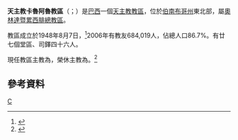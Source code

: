 {{Refimprove|time=2019-08-25T09:23:55+00:00}}
{{NoteTA
|1=zh-hk:伯爾納鐸; zh-tw:伯爾納定;
}}
{{Infobox Roman Catholic diocese
|name=卡魯阿魯
|jurisdiction=教區
|latin = Dioecesis Caruaruensis
|image =Caruaru-Catedral.jpg
|caption =七苦聖母主教座堂
|location = [[巴西|巴西]]
|territory = [[伯南布哥州|伯南布哥州]]東北部
|population = 684,019
|rite = [[罗马礼|罗马礼]]
|patron =
|province = 奧林達暨累西腓
|established = 1948年
|cathedral = [[七苦聖母主教座堂_(卡魯阿魯)|七苦聖母主教座堂]]
|co-cathedral =
|leadership = 主教
|website =[http://www.diocesedecaruaru.com.br/ 官方網頁]
|pope = {{incumbent pope}}
|ordinary = {{link-pt|若瑟·勞得力·貢薩爾韋斯-洛佩斯|José Ruy Gonçalves Lopes}}
|coadjutor bishop =
|auxiliary =
|emeritus = {{link-pt|伯爾納鐸·馬爾基奧|Bernardino Marchió}}
}}
'''天主教卡魯阿魯教區'''（{{lang-la|Dioecesis Caruaruensis}}；{{lang-pt|Diocese de Caruaru}}）是[[巴西|巴西]]一個[[天主教|天主教]][[教區|教區]]，位於[[伯南布哥州|伯南布哥州]]東北部，屬[[天主教奧林達暨累西腓總教區|奧林達暨累西腓總教區]]。

教區成立於1948年8月7日，<ref>{{cite journal
|journal=[[宗座公報|宗座公報]]
|publisher=梵蒂岡出版社
|date=1949年
|volume=41
|title=''Quae maiori christifidelium''
|page=311
|url=http://www.vatican.va/archive/aas/documents/AAS%2041%20%5B1949%5D%20-%20ocr.pdf
|access-date=2013-11-27
|archive-date=2010-03-27
|archive-url=https://web.archive.org/web/20100327070831/http://www.vatican.va/archive/aas/documents/AAS%2041%20%5B1949%5D%20-%20ocr.pdf
|dead-url=no
}}</ref>2006年有教友684,019人，佔總人口86.7%。有廿七個堂區、司鐸四十六人。

現任教區主教為{{link-pt|若瑟·勞得力·貢薩爾韋斯-洛佩斯|José Ruy Gonçalves Lopes}}，榮休主教為{{link-pt|伯爾納鐸·馬爾基奧|Bernardino Marchió}}。<ref>{{cite press release |title=Resignations and Appointments, 10.07.2019 |url=https://press.vatican.va/content/salastampa/en/bollettino/pubblico/2019/07/10/190710a.html |publisher=Holy See Press Office |accessdate=2019-08-24 |archiveurl=https://web.archive.org/web/20190824180041/https://press.vatican.va/content/salastampa/en/bollettino/pubblico/2019/07/10/190710a.html |archivedate=2019-08-24 |language=en |date=2019-07-10 |dead-url=no }}</ref>

==參考資料==
{{reflist}}
[[Category:巴西天主教教區|C]]